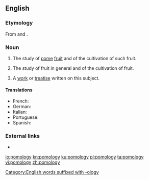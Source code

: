 ==English==

===Etymology===
From {{der|en|la|pōmum ||fruit}} and {{m|en|-ology}}.

===Noun===
{{en-noun|-|pomologies}}

# {{lb|en|botany}} The study of [[pome]] [[fruit]] and of the cultivation of such fruit.
# {{lb|en|botany}} The study of fruit in general and of the cultivation of fruit.
# A [[work]] or [[treatise]] written on this subject.

====Translations====
{{trans-top}}
* French: {{t+|fr|pomologie}}
* German: {{t+|de|Pomologie|f}}
* Italian: {{t|it|pomologia}}
* Portuguese: {{t|pt|pomologia}}
* Spanish: {{t|es|pomologia}}
{{trans-bottom}}

===External links===
* {{pedia}}

[[Category:English words suffixed with -ology]]

[[io:pomology]]
[[kn:pomology]]
[[ku:pomology]]
[[pl:pomology]]
[[ta:pomology]]
[[vi:pomology]]
[[zh:pomology]]